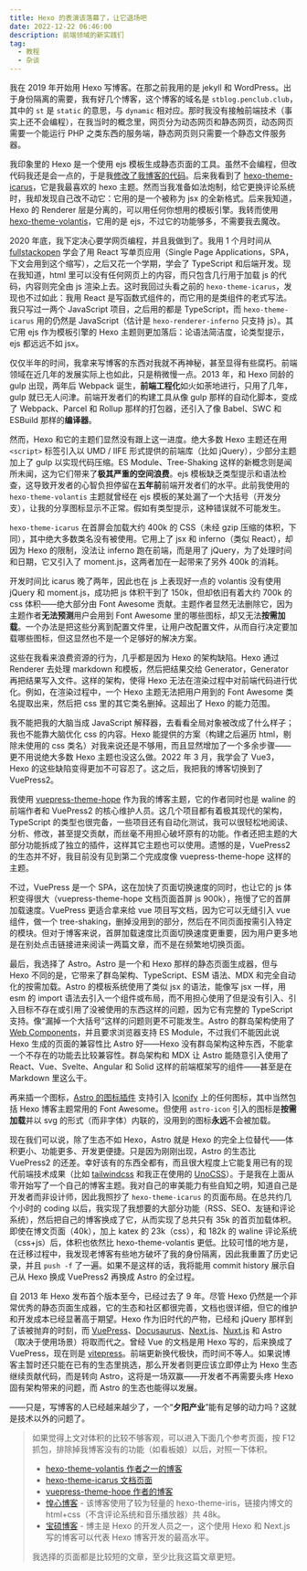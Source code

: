 ```yaml
---
title: Hexo 的表演该落幕了，让它退场吧
date: 2022-12-22 06:46:00
description: 前端领域的新实践们
tag:
  - 教程
  - 杂谈
---
```



我在 2019 年开始用 Hexo 写博客。在那之前我用的是 jekyll 和 WordPress。出于身份隔离的需要，我有好几个博客，这个博客的域名是 `stblog.penclub.club`，其中的 `st` 是 `static` 的意思，与 `dynamic` 相对应。那时我没有接触前端技术（事实上还不会编程），在我当时的概念里，网页分为动态网页和静态网页，动态网页需要一个能运行 PHP 之类东西的服务端，静态网页则只需要一个静态文件服务器。

我印象里的 Hexo 是一个使用 ejs 模板生成静态页面的工具。虽然不会编程，但改代码我还是会一点的，于是我[修改了我博客的代码](/posts/Sakura/)。后来我看到了 [hexo-theme-icarus](https://github.com/ppoffice/hexo-theme-icarus)，它是我最喜欢的 hexo 主题。然而当我准备如法炮制，给它更换评论系统时，我却发现自己改不动它：它用的是一个被称为 jsx 的全新格式。后来我知道，Hexo 的 Renderer 层是分离的，可以用任何你想用的模板引擎。我转而使用 [hexo-theme-volantis](https://github.com/volantis-x/hexo-theme-volantis)，它用的是 ejs，不过它的功能够多，不需要我去魔改。

2020 年底，我下定决心要学网页编程，并且我做到了。我用 1 个月时间从 [fullstackopen](https://fullstackopen.com/zh/) 学会了用 React 写单页应用（Single Page Applications，SPA，下文会用到这个缩写），之后又花一个学期，学会了 TypeScript 和后端开发。现在我知道，html 里可以没有任何网页上的内容，而只包含几行用于加载 js 的代码，内容则完全由 js 渲染上去。这时我回过头看之前的 `hexo-theme-icarus`，发现也不过如此：我用 React 是写函数式组件的，而它用的是类组件的老式写法。我只写过一两个 JavaScript 项目，之后用的都是 TypeScript，而 `hexo-theme-icarus` 用的仍然是 JavaScript（估计是 `hexo-renderer-inferno` 只支持 js）。其它用 ejs 作为模板引擎的 Hexo 主题则更加落后：论语法简洁度，论类型提示，ejs 都远远不如 jsx。

仅仅半年的时间，我拿来写博客的东西对我就不再神秘，甚至显得有些腐朽。前端领域在近几年的发展实际上也如此，只是稍微慢一点。2013 年，和 Hexo 同龄的 gulp 出现，两年后 Webpack 诞生，**前端工程化**如火如荼地进行，只用了几年，gulp 就已无人问津。前端开发者们的构建工具从像 gulp 那样的自动化脚本，变成了 Webpack、Parcel 和 Rollup 那样的打包器，还引入了像 Babel、SWC 和 ESBuild 那样的**编译器**。

然而，Hexo 和它的主题们显然没有跟上这一进度。绝大多数 Hexo 主题还在用 `<script>` 标签引入以 UMD / IIFE 形式提供的前端库（比如 jQuery），少部分主题加上了 gulp 以实现代码压缩。ES Module、Tree-Shaking 这样的新概念则是闻所未闻，这为它们带来了**极其严重的空间浪费**。ejs 模板缺乏类型提示和语法检查，这导致开发者的心智负担停留在**五年前**前端开发者们的水平。此前我使用的 `hexo-theme-volantis` 主题就曾经在 ejs 模板的某处漏了一个大括号（开发分支），让我的分享图标显示不正常。假如有类型提示，这种错误就不可能发生。

`hexo-theme-icarus` 在首屏会加载大约 400k 的 CSS（未经 gzip 压缩的体积，下同），其中绝大多数类名没有被使用。它用上了 jsx 和 inferno（类似 React），却因为 Hexo 的限制，没法让 inferno 跑在前端，而是用了 jQuery，为了处理时间和日期，它又引入了 moment.js，这两者加在一起带来了另外 400k 的消耗。

开发时间比 icarus 晚了两年，因此也在 js 上表现好一点的 volantis 没有使用 jQuery 和 moment.js，成功把 js 体积干到了 150k，但却依旧有着大约 700k 的 css 体积——绝大部分由 Font Awesome 贡献。主题作者显然无法删除它，因为主题作者**无法预测**用户会用到 Font Awesome 里的哪些图标，却又无法**按需加载**。一个办法是把这些分离到配置文件里，让用户改配置文件，从而自行决定要加载哪些图标，但这显然也不是一个足够好的解决方案。

这些在我看来浪费资源的行为，几乎都是因为 Hexo 的架构缺陷。Hexo 通过 Renderer 去处理 markdown 和模板，然后把结果交给 Generator，Generator 再把结果写入文件。这样的架构，使得 Hexo 无法在渲染过程中对前端代码进行优化。例如，在渲染过程中，一个 Hexo 主题无法把用户用到的 Font Awesome 类名提取出来，然后把 css 里的其它类名删掉。这超出了 Hexo 的能力范围。

我不能把我的大脑当成 JavaScript 解释器，去看看全局对象被改成了什么样子；我也不能靠大脑优化 css 的内容。Hexo 能提供的方案（构建之后遍历 html，剔除未使用的 css 类名）对我来说还是不够用，而且显然增加了一个多余步骤——更不用说绝大多数 Hexo 主题也没这么做。2022 年 3 月，我学会了 Vue3，Hexo 的这些缺陷变得更加不可容忍了。这之后，我把我的博客切换到了 VuePress2。

我使用 [vuepress-theme-hope](https://github.com/vuepress-theme-hope/vuepress-theme-hope) 作为我的博客主题，它的作者同时也是 waline 的前端作者和 VuePress2 的核心维护人员。这几个项目都有着极其现代的架构，TypeScript 的类型也很完备，一些项目还有自动化测试，我可以很轻松地阅读、分析、修改，甚至提交贡献，而丝毫不用担心破坏原有的功能。作者还把主题的大部分功能拆成了独立的插件，这样其它主题也可以使用。遗憾的是，VuePress2 的生态并不好，我目前没有见到第二个完成度像 vuepress-theme-hope 这样的主题。

不过，VuePress 是一个 SPA，这在加快了页面切换速度的同时，也让它的 js 体积变得很大（vuepress-theme-hope 文档页面首屏 js 900k），拖慢了它的首屏加载速度。VuePress 更适合拿来给 vue 项目写文档，因为它可以无缝引入 vue 组件，做一个 tree-shaking，删掉没用到的部分，然后在不同页面按需引入特定的模块。但对于博客来说，首屏加载速度比页面切换速度更重要，因为用户更多地是在别处点击链接进来阅读一两篇文章，而不是在频繁地切换页面。

最后，我选择了 Astro。Astro 是一个和 Hexo 那样的静态页面生成器，但与 Hexo 不同的是，它带来了群岛架构、TypeScript、ESM 语法、MDX 和完全自动化的按需加载。Astro 的模板系统使用了类似 jsx 的语法，能像写 jsx 一样，用 esm 的 import 语法去引入一个组件或布局，而不用担心使用了但是没有引入、引入目标不存在或引用了没被使用的东西这样的问题，因为它有完整的 TypeScript 支持。像“漏掉一个大括号”这样的问题则更不可能发生。Astro 的群岛架构使用了 [Web Components](https://developer.mozilla.org/zh-CN/docs/Web/Web_Components)，并且要求浏览器支持 ES Module，不过我们不能因此说 Hexo 生成的页面的兼容性比 Astro 好——Hexo 没有群岛架构这种东西，不能拿一个不存在的功能去比较兼容性。群岛架构和 MDX 让 Astro 能随意引入使用了 React、Vue、Svelte、Angular 和 Solid 这样的前端框架写的组件——甚至是在 Markdown 里这么干。

<ShowCase client:load />

再来插一个图标<Icon name="fa:github" size={16} class="inline-block" />，[Astro 的图标插件](https://github.com/natemoo-re/astro-icon) 支持引入 [Iconify](https://iconify.design/) 上的任何图标，其中当然包括 Hexo 博客主题常用的 Font Awesome。但使用 `astro-icon` 引入的图标是**按需加载**并以 svg 的形式（而非字体）内联的，没用到的图标**永远**不会被加载。

现在我们可以说，除了生态不如 Hexo，Astro 就是 Hexo 的完全上位替代——体积更小、功能更多、开发更便捷。只是因为刚刚出现，Astro 的生态比 VuePress2 的还差。幸好该有的东西全都有，而且很大程度上它能复用已有的现代前端技术成果（比如 [tailwindcss](https://tailwindcss.com) 和我正在使用的 [UnoCSS](https://github.com/unocss/unocss)）。于是我在上面从零开始写了一个自己的博客主题。我对自己的审美能力有些自知之明，知道自己是开发者而非设计师，因此我照抄了 `hexo-theme-icarus` 的页面布局。在总共约几个小时的 coding 以后，我实现了我想要的大部分功能（RSS、SEO、友链和评论系统），然后把自己的博客换成了它，从而实现了总共只有 35k 的首页加载体积。即使在博文页面（40k），加上 katex 的 23k（css），和 182k 的 waline 评论系统（css+js）后，体积也依然比 hexo-theme-volantis 更低。比较可惜的地方是，在迁移过程中，我发现老博客有些地方破坏了我的身份隔离，因此我重置了历史记录，并且 `push -f` 了一遍。如果不是这样的话，我将能用 commit history 展示自己从 Hexo 换成 VuePress2 再换成 Astro 的全过程。

自 2013 年 Hexo 发布首个版本至今，已经过去了 9 年。尽管 Hexo 仍然是一个非常优秀的静态页面生成器，它的生态和社区都很完善，文档也很详细，但它的维护和开发成本已经显著高于期望。Hexo 作为旧时代的产物，已经和 jQuery 那样到了该被抛弃的时刻，而 [VuePress](https://github.com/vuepress/vuepress-next)、[Docusaurus](https://docusaurus.io/)、[Next.js](https://nextjs.org/)、[Nuxt.js](https://nuxt.com/) 和 Astro（取决于使用场景）将取而代之。曾经 Vue 的文档是用 Hexo 写的，后来换成了 VuePress，现在则是 [vitepress](https://vitepress.vuejs.org/)。前端更新换代极快，而时间不等人。如果说博客主暂时还只能在已有的生态里挑选，那么开发者则更应该立即停止为 Hexo 生态继续贡献代码，而是转向 Astro，这将是一场双赢——开发者不再需要头疼 Hexo 固有架构带来的问题，而 Astro 的生态也能得以发展。

——只是，写博客的人已经越来越少了，一个“**夕阳产业**”能有足够的动力吗？这就是技术以外的问题了。

> 如果觉得上文对体积的比较不够客观，可以进入下面几个参考页面，按 F12 抓包，排除掉我博客没有的功能（如看板娘）以后，对照一下体积。
>
> - [hexo-theme-volantis 作者之一的博客](https://blog.mhuig.top/p/2f345bb/)
> - [hexo-theme-icarus 文档页面](https://ppoffice.github.io/hexo-theme-icarus/uncategorized/upgrade-guide/)
> - [vuepress-theme-hope 作者的博客](https://mrhope.site/code/node-js/cjs.html)
> - [惶心博客](https://huangxin.dev/past-stories/life-shadows) - 该博客使用了较为轻量的 hexo-theme-iris，链接内博文的 html+css（不含评论系统和音乐播放器）共 48k。
> - [宝硕博客](https://blog.baoshuo.ren/post/oierdb-ng/) - 博主是 Hexo 的开发人员之一，这个使用 Hexo 和 Next.js 写的博客可以代表 Hexo 博客开发的最高水平。
>
> 我选择的页面都是比较短的文章，至少比我这篇文章更短。
